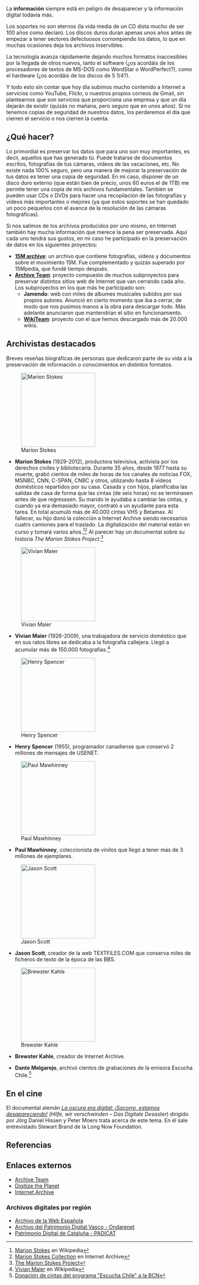{{header|1=Preservación digital}}

{{youtube|id=jzQyHLd8jYo|align=right}}

La '''información''' siempre está en peligro de desaparecer y la información digital todavía más.

Los soportes no son eternos (la vida media de un CD dista mucho de ser 100 años como decían). Los discos duros duran apenas unos años antes de empezar a tener sectores defectuosos corrompiendo los datos, lo que en muchas ocasiones deja los archivos inservibles.

La tecnología avanza rápidamente dejando muchos formatos inaccesibles por la llegada de otros nuevos, tanto el software (¿os acordáis de los procesadores de textos de MS-DOS como WordStar o WordPerfect?), como el hardware (¿os acordáis de los discos de 5 1/4?).

Y todo esto sin contar que hoy día subimos mucho contenido a Internet a servicios como YouTube, Flickr, o nuestros propios correos de Gmail, sin plantearnos que son servicios que proporciona una empresa y que un día dejarán de existir (quizás no mañana, pero seguro que en unos años). Si no tenemos copias de seguridad de nuestros datos, los perderemos el día que cierren el servicio o nos cierren la cuenta.

== ¿Qué hacer? ==

{{youtube|id=AYbtSpB8pPE|align=right}}

Lo primordial es preservar los datos que para uno son muy importantes, es decir, aquellos que has generado tú. Puede tratarse de documentos escritos, fotografías de tus cámaras, vídeos de las vacaciones, etc. No existe nada 100% seguro, pero una manera de mejorar la preservación de tus datos es tener una copia de seguridad. En mi caso, disponer de un disco duro externo (que están bien de precio, unos 60 euros el de 1TB) me permite tener una copia de mis archivos fundamentales. También se pueden usar CDs o DVDs para hacer una recopilación de las fotografías y vídeos más importantes o mejores (ya que estos soportes se han quedado un poco pequeños con el avance de la resolución de las cámaras fotográficas).

Si nos salimos de los archivos producidos por uno mismo, en Internet también hay mucha información que merece la pena ser preservada. Aquí cada uno tendrá sus gustos, en mi caso he participado en la preservación de datos en los siguientes proyectos:

* '''[http://archive.org/details/spanishrevolution 15M archive]''': un archivo que contiene fotografías, vídeos y documentos sobre el movimiento 15M. Fue complementado y quizás superado por 15Mpedia, que fundé tiempo después.
* '''[http://archiveteam.org Archive Team]''': proyecto compuesto de muchos subproyectos para preservar distintos sitios web de Internet que van cerrando cada año. Los subproyectos en los que más he participado son:
** '''Jamendo''': web con miles de albumes musicales subidos por sus propios autores. Anunció en cierto momento que iba a cerrar, de modo que nos pusimos manos a la obra para descargar todo. Más adelante anunciaron que mantendrían el sitio en funcionamiento.
** '''[https://github.com/WikiTeam/wikiteam WikiTeam]''': proyecto con el que hemos descargado más de 20.000 wikis.

== Archivistas destacados ==

Breves reseñas biográficas de personas que dedicaron parte de su vida a la preservación de información o conocimientos en distintos formatos.

[[File:marion-stokes.jpg|thumb|right|200px|Marion Stokes]]
* '''Marion Stokes''' (1929-2012), productora televisiva, activista por los derechos civiles y bibliotecaria. Durante 35 años, desde 1977 hasta su muerte, grabó cientos de miles de horas de los canales de noticias FOX, MSNBC, CNN, C-SPAN, CNBC y otros, utilizando hasta 8 vídeos domésticos repartidos por su casa. Casada y con hijos, planificaba las salidas de casa de forma que las cintas (de seis horas) no se terminasen antes de que regresasen. Su marido le ayudaba a cambiar las cintas, y cuando ya era demasiado mayor, contrató a un ayudante para esta tarea. En total acumuló más de 40.000 cintas VHS y Betamax. Al fallecer, su hijo donó la colección a Internet Archive siendo necesarios cuatro camiones para el traslado. La digitalización del material están en curso y tomará varios años.<ref>[https://en.wikipedia.org/wiki/Marion_Stokes Marion Stokes] en Wikipedia</ref><ref>[https://archive.org/details/marionstokes Marion Stokes Collection] en Internet Archive</ref> Al parecer hay un documental sobre su historia ''The Marion Stokes Project''.<ref>[https://www.tfiny.org/films/detail/the_marion_stokes_project The Marion Stokes Project]</ref>

{{clear}}

[[File:vivian-maier.jpg|thumb|right|200px|Vivian Maier]]
* '''Vivian Maier''' (1926-2009), una trabajadora de servicio doméstico que en sus ratos libres se dedicaba a la fotografía callejera. Llegó a acumular más de 150.000 fotografías.<ref>[https://en.wikipedia.org/wiki/Vivian_Maier Vivian Maier] en Wikipedia</ref>

{{clear}}

[[File:henry-spencer.jpg|thumb|right|200px|Henry Spencer]]
* '''Henry Spencer''' (1955), programador canadiense que conservó 2 millones de mensajes de USENET.

{{clear}}

[[File:paul-mawhinney.jpg|thumb|right|200px|Paul Mawhinney]]
* '''Paul Mawhinney''', coleccionista de vinilos que llegó a tener más de 3 millones de ejemplares.

{{clear}}

[[File:jason-scott.jpg|thumb|right|200px|Jason Scott]]
* '''Jason Scott''', creador de la web TEXTFILES.COM que conserva miles de ficheros de texto de la época de las BBS.

{{clear}}

[[File:brewster-kahle.jpg|thumb|right|200px|Brewster Kahle]]
* '''Brewster Kahle''', creador de Internet Archive.

{{clear}}

* '''Dante Melgarejo''', archivó cientos de grabaciones de la emisora Escucha Chile.<ref>[https://www.youtube.com/watch?v=pTP8XoDoBwI Donación de cintas del programa "Escucha Chile" a la BCN]</ref>

== En el cine ==

El documental alemán ''[https://www.youtube.com/watch?v=jzQyHLd8jYo La oscura era digital: ¡Socorro, estamos desapareciendo!]'' (''Hilfe, wir verschwinden – Das Digitale Desaster'') dirigido por Jörg Daniel Hissen y Peter Moers trata acerca de este tema. En él sale entrevistado Stewart Brand de la Long Now Foundation.

<!--

https://www.filmaffinity.com/es/userlist.php?user_id=397713&list_id=1050

-->

== Referencias ==

{{reflist}}
{{reflist-end}}

== Enlaces externos ==

* [http://archiveteam.org Archive Team]
* [http://digitize.archiveteam.org Digitize the Planet]
* [https://archive.org Internet Archive]

=== Archivos digitales por región ===

* [http://www.bne.es/es/Colecciones/ArchivoWeb/ Archivo de la Web Española]
* [http://www.euskadi.eus/ondarenet/ Archivo del Patrimonio Digital Vasco - Ondarenet]
* [https://www.padicat.cat Patrimonio Digital de Cataluña - PADICAT]

{{footer}}
